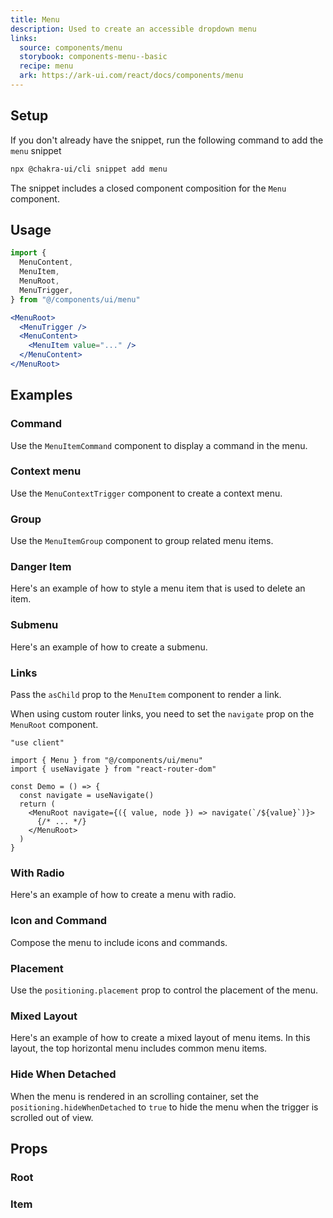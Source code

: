 ```yaml
---
title: Menu
description: Used to create an accessible dropdown menu
links:
  source: components/menu
  storybook: components-menu--basic
  recipe: menu
  ark: https://ark-ui.com/react/docs/components/menu
---
```


<ExampleTabs name="menu-basic" />

## Setup

If you don't already have the snippet, run the following command to add the
`menu` snippet

```sh
npx @chakra-ui/cli snippet add menu
```

The snippet includes a closed component composition for the `Menu` component.

## Usage

```jsx
import {
  MenuContent,
  MenuItem,
  MenuRoot,
  MenuTrigger,
} from "@/components/ui/menu"
```

```jsx
<MenuRoot>
  <MenuTrigger />
  <MenuContent>
    <MenuItem value="..." />
  </MenuContent>
</MenuRoot>
```

## Examples

### Command

Use the `MenuItemCommand` component to display a command in the menu.

<ExampleTabs name="menu-with-command" />

### Context menu

Use the `MenuContextTrigger` component to create a context menu.

<ExampleTabs name="menu-with-context-trigger" />

### Group

Use the `MenuItemGroup` component to group related menu items.

<ExampleTabs name="menu-with-group" />

### Danger Item

Here's an example of how to style a menu item that is used to delete an item.

<ExampleTabs name="menu-with-danger-item" />

### Submenu

Here's an example of how to create a submenu.

<ExampleTabs name="menu-with-submenu" />

### Links

Pass the `asChild` prop to the `MenuItem` component to render a link.

<ExampleTabs name="menu-with-links" />

When using custom router links, you need to set the `navigate` prop on the
`MenuRoot` component.

```tsx
"use client"

import { Menu } from "@/components/ui/menu"
import { useNavigate } from "react-router-dom"

const Demo = () => {
  const navigate = useNavigate()
  return (
    <MenuRoot navigate={({ value, node }) => navigate(`/${value}`)}>
      {/* ... */}
    </MenuRoot>
  )
}
```

### With Radio

Here's an example of how to create a menu with radio.

<ExampleTabs name="menu-with-radio-items" />

### Icon and Command

Compose the menu to include icons and commands.

<ExampleTabs name="menu-with-icon-and-command" />

### Placement

Use the `positioning.placement` prop to control the placement of the menu.

<ExampleTabs name="menu-with-placement" />

### Mixed Layout

Here's an example of how to create a mixed layout of menu items. In this layout,
the top horizontal menu includes common menu items.

<ExampleTabs name="menu-with-mixed-layout" />

### Hide When Detached

When the menu is rendered in an scrolling container, set the
`positioning.hideWhenDetached` to `true` to hide the menu when the trigger is
scrolled out of view.

<ExampleTabs name="menu-with-hide-when-detached" />

## Props

### Root

<PropTable component="Menu" part="Root" />

### Item

<PropTable component="Menu" part="Item" />
